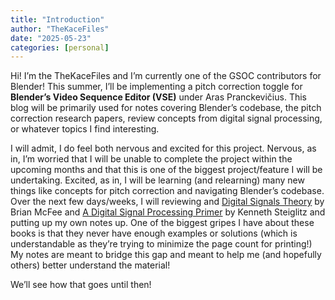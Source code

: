 ```yaml
---
title: "Introduction"
author: "TheKaceFiles"
date: "2025-05-23"
categories: [personal]
---
```


Hi! I'm the TheKaceFiles and I'm currently one of the GSOC contributors for Blender! This summer, I'll be implementing a pitch correction toggle for **Blender's Video Sequence Editor (VSE)** under Aras Pranckevičius. This blog will be primarily used for notes covering Blender's codebase, the pitch correction research papers, review concepts from digital signal processing, or whatever topics I find interesting. 


I will admit, I do feel both nervous and excited for this project. Nervous, as in, I'm worried that I will be unable to complete the project within the upcoming months and that this is one of the biggest project/feature I will be undertaking. Excited, as in, I will be learning (and relearning) many new things like concepts for pitch correction and navigating Blender's codebase. Over the next few days/weeks, I will reviewing and [Digital Signals Theory](https://brianmcfee.net/dstbook-site/content/ch01-signals/Preliminaries.html) by Brian McFee and [A Digital Signal Processing Primer](Kenneth Steiglitz) by Kenneth Steiglitz and putting up my own notes up. One of the biggest gripes I have about these books is that they never have enough examples or solutions (which is understandable as they're trying to minimize the page count for printing!) My notes are meant to bridge this gap and meant to help me (and hopefully others) better understand the material!


We'll see how that goes until then!
